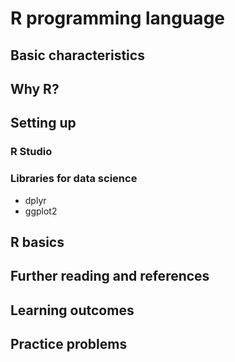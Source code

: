 # R programming language

## Basic characteristics


## Why R?


## Setting up


### R Studio


### Libraries for data science
* dplyr
* ggplot2

## R basics


## Further reading and references

## Learning outcomes

## Practice problems